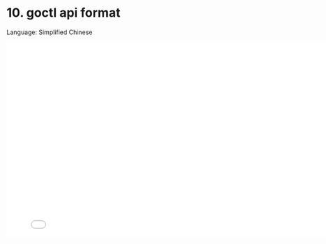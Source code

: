 # 10. goctl api format

Language: Simplified Chinese

<iframe src="//player.bilibili.com/player.html?bvid=BV1tB4y1Y7kB&page=1"
    width="800"
    height="450"
    frameborder="0"
    allowfullscreen
    scrolling="no"
    border="0"
    framespacing="0"
    allowfullscreen="true">
</iframe>
